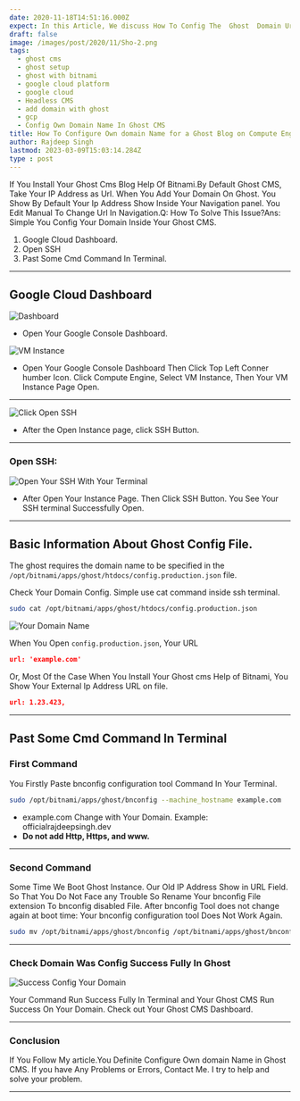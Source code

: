 ```yaml
---
date: 2020-11-18T14:51:16.000Z
expect: In this Article, We discuss How To Config The  Ghost  Domain Url in your Google Cloud Help of Bitnami.
draft: false
image: /images/post/2020/11/Sho-2.png
tags:
  - ghost cms
  - ghost setup
  - ghost with bitnami
  - google cloud platform
  - google cloud
  - Headless CMS
  - add domain with ghost
  - gcp
  - Config Own Domain Name In Ghost CMS
title: How To Configure Own domain Name for a Ghost Blog on Compute Engine?
author: Rajdeep Singh
lastmod: 2023-03-09T15:03:14.284Z
type : post
---
```


If You Install Your Ghost Cms Blog Help Of Bitnami.By Default Ghost CMS, Take
Your IP Address as Url. When You Add Your Domain On Ghost. You Show By Default
Your Ip Address Show Inside Your Navigation panel. You Edit Manual To Change
Url In Navigation.Q: How To Solve This Issue?Ans: Simple You Config Your Domain
Inside Your Ghost CMS.

1. Google Cloud Dashboard.
2. Open SSH
3. Past Some Cmd Command In Terminal.

---

## Google Cloud Dashboard

![Dashboard](/images/post/2020/11/Google-Console-1.png "Dashboard")

- Open Your Google Console Dashboard.

![VM Instance](/images/post/2020/11/GCP-Dmain-1.png "VM Instance")

- Open Your Google Console Dashboard Then Click Top Left Conner humber Icon.
  Click Compute Engine, Select VM Instance, Then Your VM Instance Page Open.

---

![Click Open SSH](/images/post/2020/11/Ghost-SSH-.png "Click Open SSH")

- After the Open Instance page, click SSH Button.

---

### Open SSH:

![Open Your SSH With Your Terminal](/images/post/2020/11/open-new-SSH.png "Open Your SSH With Your Terminal")

- After Open Your Instance Page. Then Click SSH Button. You See Your SSH
  terminal Successfully Open.

---

## Basic Information About Ghost Config File.

The ghost requires the domain name to be specified in the
`/opt/bitnami/apps/ghost/htdocs/config.production.json` file.

Check Your Domain Config. Simple use cat command inside ssh terminal.

```bash
sudo cat /opt/bitnami/apps/ghost/htdocs/config.production.json
```

![Your Domain Name](/images/post/2020/11/cat-Command.png "Your Domain Name")

When You Open `config.production.json`, Your URL

```json
url: 'example.com'
```

Or, Most Of the Case When You Install Your Ghost cms Help of Bitnami, You Show
Your External Ip Address URL on file.

```json
url: 1.23.423,
```

---

## Past Some Cmd Command In Terminal

### First Command

You Firstly Paste bnconfig configuration tool Command In Your Terminal.

```bash
sudo /opt/bitnami/apps/ghost/bnconfig --machine_hostname example.com
```

- example.com Change with Your Domain. Example: officialrajdeepsingh.dev
- **Do not add Http, Https, and www.**

---

### Second Command

Some Time We Boot Ghost Instance. Our Old IP Address Show in URL Field. So That
You Do Not Face any Trouble So Rename Your bnconfig File extension To
bnconfig disabled File. After bnconfig Tool does not change again at boot time:
Your bnconfig configuration tool Does Not Work Again.

```bash
sudo mv /opt/bitnami/apps/ghost/bnconfig /opt/bitnami/apps/ghost/bnconfig.disabled
```

---

### Check Domain Was Config Success Fully In Ghost

![Success Config Your Domain](/images/post/2020/11/SuccessFULL-Config-Domain.png.png "Success Config Your Domain")

Your Command Run Success Fully In Terminal and Your Ghost CMS Run Success On
Your Domain. Check out Your Ghost CMS Dashboard.

---

### Conclusion

If You Follow My article.You Definite Configure Own domain Name in Ghost CMS. If
you have Any Problems or Errors, Contact Me. I try to help and solve your
problem.

---
